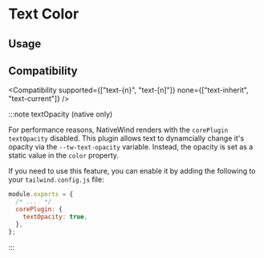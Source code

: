
# Text Color

## Usage

<Usage />

## Compatibility

<Compatibility
  supported={["text-{n}", "text-[n]"]}
  none={["text-inherit", "text-current"]}
/>

:::note textOpacity (native only)

For performance reasons, NativeWind renders with the `corePlugin` `textOpacity` disabled. This plugin allows text to dynamcially change it's opacity via the `--tw-text-opacity` variable. Instead, the opacity is set as a static value in the `color` property.

If you need to use this feature, you can enable it by adding the following to your `tailwind.config.js` file:

```js title=tailwind.config.js
module.exports = {
  /* ...  */
  corePlugin: {
    textOpacity: true,
  },
};
```

:::

